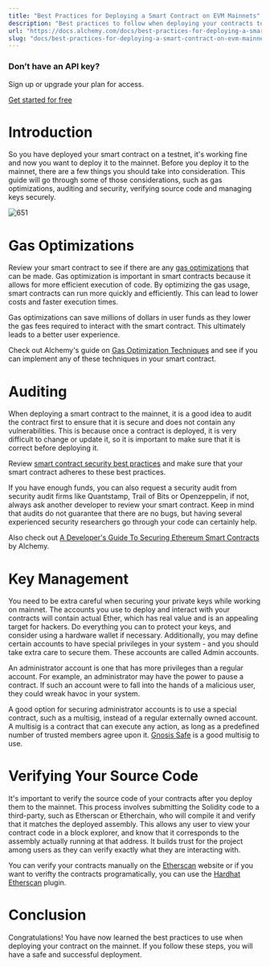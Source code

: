 ```yaml
---
title: "Best Practices for Deploying a Smart Contract on EVM Mainnets"
description: "Best practices to follow when deploying your contracts to the mainnet."
url: "https://docs.alchemy.com/docs/best-practices-for-deploying-a-smart-contract-on-evm-mainnets-1"
slug: "docs/best-practices-for-deploying-a-smart-contract-on-evm-mainnets-1"
---
```



### Don’t have an API key?

Sign up or upgrade your plan for access.

[Get started for free](https://dashboard.alchemy.com/signup/?a=8e6ab7a8db)

# Introduction

So you have deployed your smart contract on a testnet, it's working fine and now you want to deploy it to the mainnet. Before you deploy it to the mainnet, there are a few things you should take into consideration. This guide will go through some of those considerations, such as gas optimizations, auditing and security, verifying source code and managing keys securely.

![651](2130289-mainnet-deployment-meme.jpeg "mainnet-deployment-meme.jpeg")

# Gas Optimizations

Review your smart contract to see if there are any [gas optimizations](https://www.alchemy.com/overviews/solidity-gas-optimization) that can be made. Gas optimization is important in smart contracts because it allows for more efficient execution of code. By optimizing the gas usage, smart contracts can run more quickly and efficiently. This can lead to lower costs and faster execution times.

Gas optimizations can save millions of dollars in user funds as they lower the gas fees required to interact with the smart contract. This ultimately leads to a better user experience.

Check out Alchemy's guide on [Gas Optimization Techniques](https://www.alchemy.com/overviews/solidity-gas-optimization) and see if you can implement any of these techniques in your smart contract.

# Auditing

When deploying a smart contract to the mainnet, it is a good idea to audit the contract first to ensure that it is secure and does not contain any vulnerabilities. This is because once a contract is deployed, it is very difficult to change or update it, so it is important to make sure that it is correct before deploying it.

Review [smart contract security best practices](https://www.alchemy.com/overviews/smart-contract-security-best-practices) and make sure that your smart contract adheres to these best practices.

If you have enough funds, you can also request a security audit from security audit firms like Quantstamp, Trail of Bits or Openzeppelin, if not, always ask another developer to review your smart contract. Keep in mind that audits do not guarantee that there are no bugs, but having several experienced security researchers go through your code can certainly help.

Also check out [A Developer's Guide To Securing Ethereum Smart Contracts](https://alchemy.com/blog/a-developers-guide-to-securing-ethereum-smart-contracts) by Alchemy.

# Key Management

You need to be extra careful when securing your private keys while working on mainnet. The accounts you use to deploy and interact with your contracts will contain actual Ether, which has real value and is an appealing target for hackers. Do everything you can to protect your keys, and consider using a hardware wallet if necessary. Additionally, you may define certain accounts to have special privileges in your system - and you should take extra care to secure them. These accounts are called Admin accounts.

An administrator account is one that has more privileges than a regular account. For example, an administrator may have the power to pause a contract. If such an account were to fall into the hands of a malicious user, they could wreak havoc in your system.

A good option for securing administrator accounts is to use a special contract, such as a multisig, instead of a regular externally owned account. A multisig is a contract that can execute any action, as long as a predefined number of trusted members agree upon it. [Gnosis Safe](https://safe.gnosis.io/multisig) is a good multisig to use.

# Verifying Your Source Code

It's important to verify the source code of your contracts after you deploy them to the mainnet. This process involves submitting the Solidity code to a third-party, such as Etherscan or Etherchain, who will compile it and verify that it matches the deployed assembly. This allows any user to view your contract code in a block explorer, and know that it corresponds to the assembly actually running at that address. It builds trust for the project among users as they can verify exactly what they are interacting with.

You can verify your contracts manually on the [Etherscan](https://etherscan.io/verifyContract) website or if you want to verifty the contracts programatically, you can use the [Hardhat Etherscan](https://hardhat.org/hardhat-runner/plugins/nomiclabs-hardhat-etherscan) plugin.

# Conclusion

Congratulations! You have now learned the best practices to use when deploying your contract on the mainnet. If you follow these steps, you will have a safe and successful deployment.
